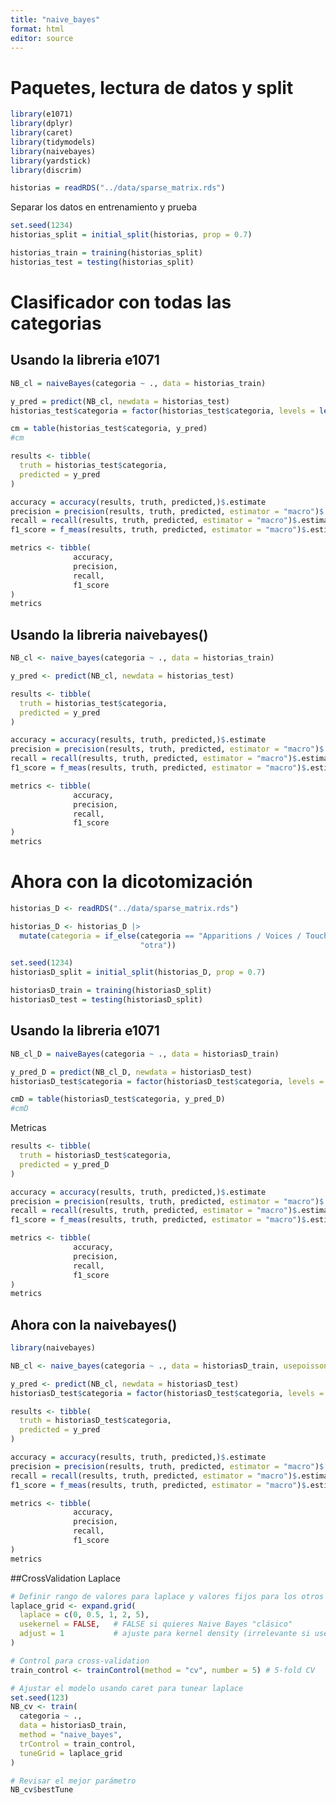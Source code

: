 ```yaml
---
title: "naive_bayes"
format: html
editor: source
---
```

# Paquetes, lectura de datos y split
```r
library(e1071)
library(dplyr)
library(caret)
library(tidymodels)
library(naivebayes)
library(yardstick)
library(discrim)
```

```r
historias = readRDS("../data/sparse_matrix.rds")
```

Separar los datos en entrenamiento y prueba

```r
set.seed(1234)
historias_split = initial_split(historias, prop = 0.7)
```

```r
historias_train = training(historias_split)
historias_test = testing(historias_split)
```

# Clasificador con todas las categorias
## Usando la libreria e1071

```r
NB_cl = naiveBayes(categoria ~ ., data = historias_train)
```

```r
y_pred = predict(NB_cl, newdata = historias_test)
historias_test$categoria = factor(historias_test$categoria, levels = levels(y_pred))
```

```r
cm = table(historias_test$categoria, y_pred)
#cm
```

```r
results <- tibble(
  truth = historias_test$categoria,
  predicted = y_pred
)

accuracy = accuracy(results, truth, predicted,)$.estimate
precision = precision(results, truth, predicted, estimator = "macro")$.estimate
recall = recall(results, truth, predicted, estimator = "macro")$.estimate
f1_score = f_meas(results, truth, predicted, estimator = "macro")$.estimate

metrics <- tibble(
              accuracy,
              precision,
              recall,
              f1_score
)
metrics
```

## Usando la libreria naivebayes()
```r
NB_cl <- naive_bayes(categoria ~ ., data = historias_train)
```

```r
y_pred <- predict(NB_cl, newdata = historias_test)
```
```r
results <- tibble(
  truth = historias_test$categoria,
  predicted = y_pred
)

accuracy = accuracy(results, truth, predicted,)$.estimate
precision = precision(results, truth, predicted, estimator = "macro")$.estimate
recall = recall(results, truth, predicted, estimator = "macro")$.estimate
f1_score = f_meas(results, truth, predicted, estimator = "macro")$.estimate

metrics <- tibble(
              accuracy,
              precision,
              recall,
              f1_score
)
metrics
```

# Ahora con la dicotomización

```r
historias_D <- readRDS("../data/sparse_matrix.rds")

historias_D <- historias_D |>
  mutate(categoria = if_else(categoria == "Apparitions / Voices / Touches", "Apparitions / Voices / Touches",
                             "otra"))

```

```r
set.seed(1234)
historiasD_split = initial_split(historias_D, prop = 0.7)
```

```r
historiasD_train = training(historiasD_split)
historiasD_test = testing(historiasD_split)
```

## Usando la libreria e1071
```r
NB_cl_D = naiveBayes(categoria ~ ., data = historiasD_train)
```

```r
y_pred_D = predict(NB_cl_D, newdata = historiasD_test)
historiasD_test$categoria = factor(historiasD_test$categoria, levels = levels(y_pred_D))
```

```r
cmD = table(historiasD_test$categoria, y_pred_D)
#cmD
```

Metricas
```r
results <- tibble(
  truth = historiasD_test$categoria,
  predicted = y_pred_D
)

accuracy = accuracy(results, truth, predicted,)$.estimate
precision = precision(results, truth, predicted, estimator = "macro")$.estimate
recall = recall(results, truth, predicted, estimator = "macro")$.estimate
f1_score = f_meas(results, truth, predicted, estimator = "macro")$.estimate

metrics <- tibble(
              accuracy,
              precision,
              recall,
              f1_score
)
metrics
```


## Ahora con la naivebayes()
```r
library(naivebayes)

NB_cl <- naive_bayes(categoria ~ ., data = historiasD_train, usepoisson = TRUE, laplace = 0)
```

```r
y_pred <- predict(NB_cl, newdata = historiasD_test)
historiasD_test$categoria = factor(historiasD_test$categoria, levels = levels(y_pred))
```

```r
results <- tibble(
  truth = historiasD_test$categoria,
  predicted = y_pred
)

accuracy = accuracy(results, truth, predicted,)$.estimate
precision = precision(results, truth, predicted, estimator = "macro")$.estimate
recall = recall(results, truth, predicted, estimator = "macro")$.estimate
f1_score = f_meas(results, truth, predicted, estimator = "macro")$.estimate

metrics <- tibble(
              accuracy,
              precision,
              recall,
              f1_score
)
metrics
```
##CrossValidation Laplace
```r
# Definir rango de valores para laplace y valores fijos para los otros parámetros
laplace_grid <- expand.grid(
  laplace = c(0, 0.5, 1, 2, 5),
  usekernel = FALSE,   # FALSE si quieres Naive Bayes "clásico"
  adjust = 1           # ajuste para kernel density (irrelevante si usekernel=FALSE)
)

# Control para cross-validation
train_control <- trainControl(method = "cv", number = 5) # 5-fold CV

# Ajustar el modelo usando caret para tunear laplace
set.seed(123)
NB_cv <- train(
  categoria ~ ., 
  data = historiasD_train,
  method = "naive_bayes",
  trControl = train_control,
  tuneGrid = laplace_grid
)

# Revisar el mejor parámetro
NB_cv$bestTune
```



